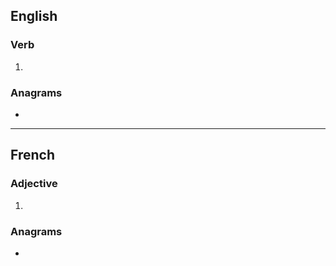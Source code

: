 ==English==

===Verb===
{{head|en|verb form}}

# {{en-third-person singular of|atone}}

===Anagrams===
* {{anagrams|en|Easton|Seaton}}

----

==French==

===Adjective===
{{head|fr|adjective form}}

# {{plural of|atone|lang=fr}}

===Anagrams===
* {{l|fr|sonate}}